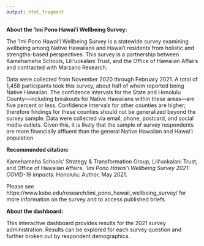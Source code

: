 ---
output: html_fragment
---

**About the ‘Imi Pono Hawaiʻi Wellbeing Survey:**

The ‘Imi Pono Hawaiʻi Wellbeing Survey is a statewide survey examining wellbeing among Native Hawaiians and Hawai’i residents from holistic and strengths-based perspectives. This survey is a partnership between Kamehameha Schools, Lili‘uokalani Trust, and the Office of Hawaiian Affairs and contracted with Marzano Research.

Data were collected from November 2020 through February 2021. A total of 1,458 participants took this survey, about half of whom reported being Native Hawaiian. The confidence intervals for the State and Honolulu County—including breakouts for Native Hawaiians within these areas—are five percent or less. Confidence intervals for other counties are higher; therefore findings for these counties should not be generalized beyond the survey sample. Data were collected via email, phone, postcard, and social media outlets. Given this, it is likely that the sample of survey respondents are more financially affluent than the general Native Hawaiian and Hawai’i population

**Recommended citation:**

Kamehameha Schools’ Strategy & Transformation Group, Liliʻuokalani Trust, and Office of Hawaiian Affairs. *‘Imi Pono Hawaiʻi Wellbeing Survey 2021: COVID-19 Impacts.* Honolulu: Author, May 2021. 

Please see https://www.ksbe.edu/research/imi_pono_hawaii_wellbeing_survey/ for more information on the survey and to access published briefs.

**About the dashboard:**

This interactive dashboard provides results for the 2021 survey administration. Results can be explored for each survey question and further broken out by respondent demographics.
